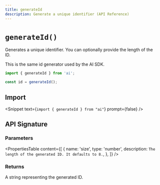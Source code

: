 ```yaml
---
title: generateId
description: Generate a unique identifier (API Reference)
---
```


# `generateId()`

Generates a unique identifier. You can optionally provide the length of the ID.

This is the same id generator used by the AI SDK.

```ts
import { generateId } from 'ai';

const id = generateId();
```

## Import

<Snippet text={`import { generateId } from "ai"`} prompt={false} />

## API Signature

### Parameters

<PropertiesTable
  content={[
    {
      name: 'size',
      type: 'number',
      description: `The length of the generated ID. It defaults to 8.`,
    },
  ]}
/>

### Returns

A string representing the generated ID.
